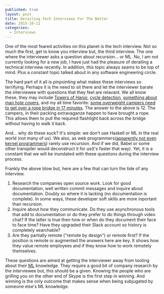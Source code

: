 ```yaml
---
published: true
layout: post
title: Derailing Tech Interviews For The Better
date: 2015-10-11
categories:
  - Interviews
---
```


One of the most feared activities on this planet is the tech interview.
Not so much the first, get to know you interview but, the third interview.
The one where the interviewer asks a question about recursion... or ML.
No, I am not currently looking for a new job,
I have just had the pleasure of derailing a technical interview recently.
In addition, this topic always seams to be top of mind.
Plus a constant topic talked about in any software engineering circle.

The hard part of it all is pinpointing what makes these interviews so terrifying.
Perhaps it is the need to sit there and let the interviewer barate the interviewee
with questions that they feel are relavant. We all know these, they may include
[Towers of Hanoi][1], [cycle detection][2], [something about man hole covers][3],
and my all time favorite: [some overweight campers need to get over a rope bridge in 17 minutes][4].
The answer to the above is 12.
The campers, in their packing extravaganze happen to have brought a rope.
This allows them to pull the required flashlight back across the bridge without having to walk it back.

And... why do these suck? It's simple: we don't use Haskell or ML in the real world (not many of us).
We also, as web programmers([apparently not even kernel programmers][5]) rarely use recursion.
And if we did, Babel or some other transpiler would deconstruct it for us(t's faster that way).
Yet, it is a constant that we will be inundated with these questions during the interview process.

Frankly the above blow but, here are a few that can turn the tide of any interview.

1. Research the companies open source work.
Look for good documentation, well written commit messages and inquire about documentation.
Doubly so where it is lacking (no documentation is complete).
In some ways, these developer soft skills are more inportant than recursion.
2. Inquire about how they communicate.
Do they use asynchronous tools that add to documentation or do they prefer to do things through video chat?
If the latter is true then how or when do they document their face to face time?
Have they upgraded their Slack account so history is completely searchable?
3. Are they partially remote ("remote by design") or remote first?
If the position is remote or augmented the answers here are key.
It shows how they value remote employees and if they know how to work remotely themselves.

These questions are aimed at getting the interviewer away from tooting about their [ML][6] knowledge.
They require a good bit of company research by the interviewee but, this should be a given.
Knowing the people who are grilling you on the other end of Skype is the first step in winning.
And winning is the only outcome that makes sense when being subjugated by someone else's ML knowledge.

[1]: https://en.wikipedia.org/wiki/Tower_of_Hanoi
[2]: https://en.wikipedia.org/wiki/The_Tortoise_and_the_Hare
[3]: http://blogs.msdn.com/b/bgroth/archive/2004/09/27/235071.aspx
[4]: https://en.wikipedia.org/wiki/Bridge_and_torch_problem
[5]: http://blog.tjd.phlegethon.org/post/107154349862/technical-interviews-and-the-towers-of-hanoi
[6]: https://en.wikipedia.org/wiki/Standard_ML
